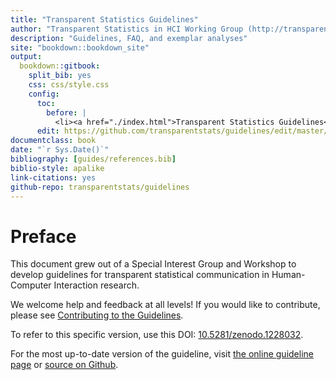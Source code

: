 ```yaml
---
title: "Transparent Statistics Guidelines"
author: "Transparent Statistics in HCI Working Group (http://transparentstatistics.org/)"
description: "Guidelines, FAQ, and exemplar analyses"
site: "bookdown::bookdown_site"
output:
  bookdown::gitbook:
    split_bib: yes
    css: css/style.css
    config:
      toc:
        before: |
          <li><a href="./index.html">Transparent Statistics Guidelines</a></li>
      edit: https://github.com/transparentstats/guidelines/edit/master/%s
documentclass: book
date: "`r Sys.Date()`"
bibliography: [guides/references.bib]
biblio-style: apalike
link-citations: yes
github-repo: transparentstats/guidelines
---
```


# Preface {-}
<!-- TODO: consider content from https://docs.google.com/document/d/1HAZ3IzV8NDs87MfHxqpjPGgRIoH15Eop3hs57BIccJg -->

This document grew out of a Special Interest Group and Workshop to develop guidelines for transparent statistical communication in Human-Computer Interaction research.

We welcome help and feedback at all levels! If you would like to contribute, please see
[Contributing to the Guidelines](https://github.com/transparentstats/guidelines/wiki/Contributing-to-the-Guidelines).

To refer to this specific version, use this DOI: [10.5281/zenodo.1228032](https://doi.org/10.5281/zenodo.1228032).

For the most up-to-date version of the guideline, visit [the online guideline page](https://transparentstats.github.io/guidelines/) or [source on Github](https://github.com/transparentstats/guidelines).
